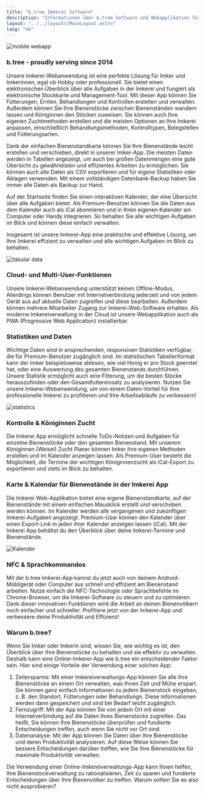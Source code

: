 ```yaml
---
title: "b.tree Imkerei Software"
description: "Informationen über b.tree Software und Webapplikation für Imkereien"
layout: "../../layouts/MainLayout.astro"
lang: "de"
---
```



<Image
  src={mobile}
  class="hidden sm:block float-right pl-4"
  width={100}
  alt="mobile webapp"
/>

### b.tree - proudly serving since 2014

Unsere Imkerei-Webanwendung ist eine perfekte Lösung für Imker und Imkerinnen, egal ob Hobby oder professionell. Sie bietet einen elektronischen Überblick über alle Aufgaben in der Imkerei und fungiert als elektronische Stockkarte und Management-Tool. Mit dieser App können Sie Fütterungen, Ernten, Behandlungen und Kontrollen erstellen und verwalten. Außerdem können Sie Ihre Bienenstöcke zwischen Bienenständen wandern lassen und Königinnen den Stöcken zuweisen. Sie können auch Ihre eigenen Zuchtmethoden erstellen und die meisten Optionen an Ihre Imkerei anpassen, einschließlich Behandlungsmethoden, Kontrolltypen, Belegstellen und Fütterungsarten.

Dank der einfachen Bienenstandkarte können Sie Ihre Bienenstände leicht erstellen und verschieben, direkt in unserer Imker-App. Die meisten Daten werden in Tabellen angezeigt, um auch bei großen Datenmengen eine gute Übersicht zu gewährleisten und effizientes Arbeiten zu ermöglichen. Sie können auch alle Daten als CSV exportieren und für eigene Statistiken oder Ablagen verwenden. Mit einem vollständigen Datenbank-Backup haben Sie immer alle Daten als Backup zur Hand.

Auf der Startseite finden Sie einen interaktiven Kalender, der eine Übersicht über alle Aufgaben bietet. Als Premium-Benutzer können Sie die Daten aus dem Kalender auch als iCal abonnieren und in Ihren eigenen Kalender am Computer oder Handy integrieren. So behalten Sie alle wichtigen Aufgaben im Blick und können diese einfach verwalten.

Insgesamt ist unsere Imkerei-App eine praktische und effektive Lösung, um Ihre Imkerei effizient zu verwalten und alle wichtigen Aufgaben im Blick zu behalten.

<section class="hero container max-w-screen-lg mx-auto flex">
  <Image src={table} class="mx-auto" width={400} alt="tabular data" />
</section>

### Cloud- und Multi-User-Funktionen

Unsere Imkerei-Webanwendung unterstützt keinen Offline-Modus. Allerdings können Benutzer mit Internetverbindung jederzeit und von jedem Gerät aus auf aktuelle Daten zugreifen und diese bearbeiten. Außerdem können mehrere Mitarbeiter Zugang zur Imkerei-Web-Software erhalten. Als moderne Imkereiverwaltung in der Cloud ist unsere Webapplikation auch als PWA (Progressive Web Application) installierbar.

### Statistiken und Daten

Wichtige Daten sind in ansprechenden, responsiven Statistiken verfügbar, die für Premium-Benutzer zugänglich sind. Im statistischen Tabellenformat kann der Imker beispielsweise ablesen, wie viel Honig er pro Stock geerntet hat, oder eine Auswertung des gesamten Bienenstands durchführen. Unsere Statistik ermöglicht auch eine Filterung, um die besten Stöcke herauszufinden oder den Gesamtfuttereinsatz zu analysieren. Nutzen Sie unsere Imkerei-Webanwendung, um von einem Daten-Vorteil für Ihre professionelle Imkerei zu profitieren und Ihre Arbeitsabläufe zu verbessern!

<section class="hero container max-w-screen-lg mx-auto flex">
  <Image src={statistics} class="mx-auto" width={400} alt="statistics" />
</section>

### Kontrolle & Königinnen Zucht

Die Imkerei App ermöglicht schnelle ToDo-Notizen und Aufgaben für einzelne Bienenstöcke oder den gesamten Bienenstand. Mit unserem Königinnen (Weisel) Zucht Planer können Imker ihre eigenen Methoden erstellen und im Kalender anzeigen lassen. Als Premium-User besteht die Möglichkeit, die Termine der wichtigen Königinnenzucht als iCal-Export zu exportieren und stets im Blick zu behalten.

### Karte & Kalendar für Bienenstände in der Imkerei App

Die Imkerei Web-Applikation bietet eine eigene Bienenstandkarte, auf der Bienenstände mit einem einfachen Mausklick erstellt und verschoben werden können. Im Kalender werden alle vergangenen und zukünftigen Imkerei-Aufgaben angezeigt. Premium-User können den Kalender über einen Export-Link in jeden ihrer Kalender anzeigen lassen (iCal). Mit der Imkerei App behältst du den Überblick über deine Imkerei-Termine und Bienenstände.

<section class="hero container max-w-screen-lg mx-auto flex">
  <Image src={calendar} class="mx-auto" width={400} alt="Kalender" />
</section>

### NFC & Sprachkommandos

Mit der b.tree Imkerei-App kannst du jetzt auch von deinem Android-Mobilgerät oder Computer aus schnell und effizient am Bienenstand arbeiten. Nutze einfach die NFC-Technologie oder Sprachbefehle im Chrome-Browser, um die Imkerei-Software zu steuern und zu optimieren. Dank dieser innovativen Funktionen wird die Arbeit an deinen Bienenvölkern noch einfacher und schneller. Profitiere jetzt von der Imkerei-App und verbessere deine Produktivität und Effizienz!

### Warum b.tree?

Wenn Sie Imker oder Imkerin sind, wissen Sie, wie wichtig es ist, den Überblick über Ihre Bienenstöcke zu behalten und sie effektiv zu verwalten. Deshalb kann eine Online-Imkerei-App wie b.tree ein entscheidender Faktor sein. Hier sind einige Vorteile der Verwendung einer solchen App:

1. Zeitersparnis: Mit einer Imkereiverwaltungs-App können Sie alle Ihre Bienenstöcke an einem Ort verwalten, was Ihnen Zeit und Mühe erspart. Sie können ganz einfach Informationen zu jedem Bienenstock eingeben, z. B. den Standort, Fütterungen oder Behandlungn. Diese Informationen werden dann gespeichert und sind bei Bedarf leicht zugänglich.
2. Fernzugriff: Mit der App können Sie von jedem Ort mit einer Internetverbindung auf die Daten Ihres Bienenstocks zugreifen. Das heißt, Sie können Ihre Bienenstöcke überprüfen und fundierte Entscheidungen treffen, auch wenn Sie nicht vor Ort sind.
3. Datenanalyse: Mit der App können Sie Daten über Ihre Bienenstöcke und deren Produktivität analysieren. Auf diese Weise können Sie bessere Entscheidungen darüber treffen, wie Sie Ihre Bienenstöcke für maximale Produktivität verwalten.

Die Verwendung einer Online-Imkereiverwaltungs-App kann Ihnen helfen, Ihre Bienenstockverwaltung zu rationalisieren, Zeit zu sparen und fundierte Entscheidungen über Ihre Bienenvölker zu treffen. Warum sollten Sie es also nicht ausprobieren?
